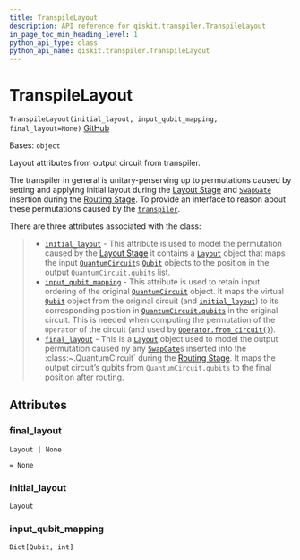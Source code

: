```yaml
---
title: TranspileLayout
description: API reference for qiskit.transpiler.TranspileLayout
in_page_toc_min_heading_level: 1
python_api_type: class
python_api_name: qiskit.transpiler.TranspileLayout
---
```


# TranspileLayout

<span id="qiskit.transpiler.TranspileLayout" />

`TranspileLayout(initial_layout, input_qubit_mapping, final_layout=None)` [GitHub](https://github.com/qiskit/qiskit/tree/stable/0.24/qiskit/transpiler/layout.py "view source code")

Bases: `object`

Layout attributes from output circuit from transpiler.

The transpiler in general is unitary-perserving up to permutations caused by setting and applying initial layout during the [Layout Stage](transpiler#layout-stage) and [`SwapGate`](qiskit.circuit.library.SwapGate "qiskit.circuit.library.SwapGate") insertion during the [Routing Stage](transpiler#routing-stage). To provide an interface to reason about these permutations caused by the [`transpiler`](transpiler#module-qiskit.transpiler "qiskit.transpiler").

There are three attributes associated with the class:

> *   [`initial_layout`](#qiskit.transpiler.TranspileLayout.initial_layout "qiskit.transpiler.TranspileLayout.initial_layout") - This attribute is used to model the permutation caused by the [Layout Stage](transpiler#layout-stage) it contains a [`Layout`](qiskit.transpiler.Layout "qiskit.transpiler.Layout") object that maps the input [`QuantumCircuit`](qiskit.circuit.QuantumCircuit "qiskit.circuit.QuantumCircuit")s [`Qubit`](qiskit.circuit.Qubit "qiskit.circuit.Qubit") objects to the position in the output `QuantumCircuit.qubits` list.
> *   [`input_qubit_mapping`](#qiskit.transpiler.TranspileLayout.input_qubit_mapping "qiskit.transpiler.TranspileLayout.input_qubit_mapping") - This attribute is used to retain input ordering of the original [`QuantumCircuit`](qiskit.circuit.QuantumCircuit "qiskit.circuit.QuantumCircuit") object. It maps the virtual [`Qubit`](qiskit.circuit.Qubit "qiskit.circuit.Qubit") object from the original circuit (and [`initial_layout`](#qiskit.transpiler.TranspileLayout.initial_layout "qiskit.transpiler.TranspileLayout.initial_layout")) to its corresponding position in [`QuantumCircuit.qubits`](qiskit.circuit.QuantumCircuit#qubits "qiskit.circuit.QuantumCircuit.qubits") in the original circuit. This is needed when computing the permutation of the `Operator` of the circuit (and used by [`Operator.from_circuit()`](qiskit.quantum_info.Operator#from_circuit "qiskit.quantum_info.Operator.from_circuit")).
> *   [`final_layout`](#qiskit.transpiler.TranspileLayout.final_layout "qiskit.transpiler.TranspileLayout.final_layout") - This is a [`Layout`](qiskit.transpiler.Layout "qiskit.transpiler.Layout") object used to model the output permutation caused ny any [`SwapGate`](qiskit.circuit.library.SwapGate "qiskit.circuit.library.SwapGate")s inserted into the :class:\~.QuantumCircuit\` during the [Routing Stage](transpiler#routing-stage). It maps the output circuit’s qubits from `QuantumCircuit.qubits` to the final position after routing.

## Attributes

<span id="qiskit.transpiler.TranspileLayout.final_layout" />

### final\_layout

`Layout | None`

`= None`

<span id="qiskit.transpiler.TranspileLayout.initial_layout" />

### initial\_layout

`Layout`

<span id="qiskit.transpiler.TranspileLayout.input_qubit_mapping" />

### input\_qubit\_mapping

`Dict[Qubit, int]`

